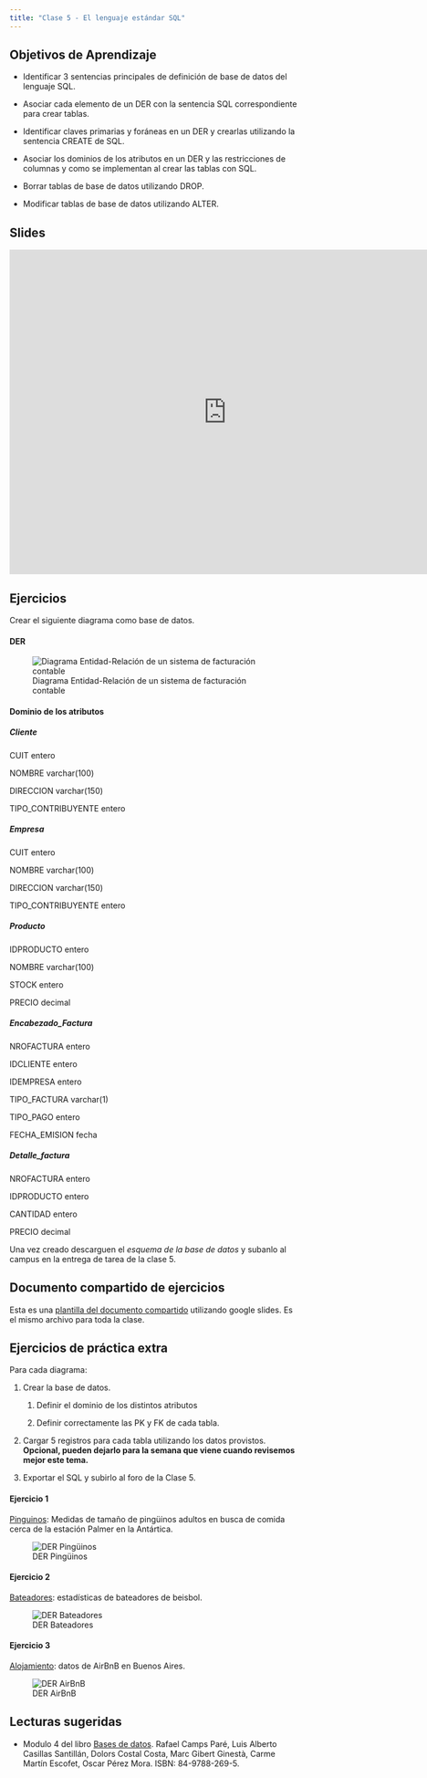 ```yaml
---
title: "Clase 5 - El lenguaje estándar SQL"
---
```


## Objetivos de Aprendizaje

-   Identificar 3 sentencias principales de definición de base de datos del lenguaje SQL.

-   Asociar cada elemento de un DER con la sentencia SQL correspondiente para crear tablas.

-   Identificar claves primarias y foráneas en un DER y crearlas utilizando la sentencia CREATE de SQL.

-   Asociar los dominios de los atributos en un DER y las restricciones de columnas y como se implementan al crear las tablas con SQL.

-   Borrar tablas de base de datos utilizando DROP.

-   Modificar tablas de base de datos utilizando ALTER.

## Slides

<iframe src="https://docs.google.com/presentation/d/1rhBAxf0GiJZQ77lgC6-9JqvDA1EH5r5a9E7uOjBaJk8/embed?start=false&amp;loop=false&amp;delayms=3000" frameborder="0" width="760" height="569" allowfullscreen="true" mozallowfullscreen="true" webkitallowfullscreen="true">

</iframe>

## Ejercicios

Crear el siguiente diagrama como base de datos.

#### DER

![Diagrama Entidad-Relación de un sistema de facturación contable](img/Ejercicio1-Clase5-DER.png){fig-alt="DER con las tablas Cliente, Producto, Empresa, EncabezadoFactura y DetalleFactura."}

#### Dominio de los atributos

##### **Cliente**

CUIT entero

NOMBRE varchar(100)

DIRECCION varchar(150)

TIPO_CONTRIBUYENTE entero

##### **Empresa**

CUIT entero

NOMBRE varchar(100)

DIRECCION varchar(150)

TIPO_CONTRIBUYENTE entero

##### **Producto**

IDPRODUCTO entero

NOMBRE varchar(100)

STOCK entero

PRECIO decimal

##### **Encabezado_Factura**

NROFACTURA entero

IDCLIENTE entero

IDEMPRESA entero

TIPO_FACTURA varchar(1)

TIPO_PAGO entero

FECHA_EMISION fecha

##### **Detalle_factura**

NROFACTURA entero

IDPRODUCTO entero

CANTIDAD entero

PRECIO decimal

Una vez creado descarguen el *esquema de la base de datos* y subanlo al campus en la entrega de tarea de la clase 5.

::: callout-tip
## Documento compartido de ejercicios

Esta es una [plantilla del documento compartido](https://docs.google.com/presentation/d/1xskbqldByxcj1pMwEWpYWur9jPOlc08hr_3_z3j4fOM/edit?usp=sharing) utilizando google slides. Es el mismo archivo para toda la clase.
:::

## Ejercicios de práctica extra

Para cada diagrama:

1.  Crear la base de datos. 

    1.  Definir el dominio de los distintos atributos

    2.  Definir correctamente las PK y FK de cada tabla.

2.  Cargar 5 registros para cada tabla utilizando los datos provistos. **Opcional, pueden dejarlo para la semana que viene cuando revisemos mejor este tema.**

3.  Exportar el SQL y subirlo al foro de la Clase 5.

#### Ejercicio 1

[Pinguinos](https://drive.google.com/file/d/1KKHJ2XBSWhxAyvupu19U283bYyx8LVCP/view?usp=sharing): Medidas de tamaño de pingüinos adultos en busca de comida cerca de la estación Palmer en la Antártica.

![DER Pingüinos](img/pinguinos.png){fig-alt="DER con las tablas Isla y Pingüinos"}

#### Ejercicio 2

[Bateadores](https://drive.google.com/file/d/1eHLF-SbEe-GsKZ1eWDACzjtE4WmXsG1a/view?usp=sharing): estadísticas de bateadores de beisbol.

![DER Bateadores](img/bateadores.png){fig-alt="DER con las tablas Bateadores, Equipos, Ligas y Batedores-Equipos."}

#### Ejercicio 3

[Alojamiento](): datos de AirBnB en Buenos Aires.

![DER AirBnB](img/airbnb.png){fig-alt="DER con las tablas Alojamientos, Anfitriones, Tipo de Alojamientos y Alojamientos-Tipos"}

## Lecturas sugeridas

-   Modulo 4 del libro [Bases de datos](https://www.uoc.edu/pdf/masters/oficiales/img/913.pdf). Rafael Camps Paré, Luis Alberto Casillas Santillán, Dolors Costal Costa, Marc Gibert Ginestà, Carme Martín Escofet, Oscar Pérez Mora. ISBN: 84-9788-269-5.
